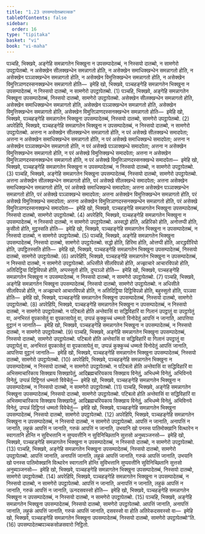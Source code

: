 ```yaml
---
title: "1.23 उपसम्पादेतब्बपञ्चक"
tableOfContents: false
sidebar:
  order: 16
type: "tipitaka"
basket: "vi"
book: "vi-maha"
---
```



<DynamicBreadcrumb />

<Division number="84" book="vi-maha">

<Paragraph number="369" book="vi-maha">
पञ्चहि, भिक्खवे, अङ्गेहि समन्नागतेन भिक्खुना न उपसम्पादेतब्बं, न निस्सयो दातब्बो, न सामणेरो उपट्ठापेतब्बो. न असेक्खेन सीलक्खन्धेन समन्नागतो होति, न असेक्खेन समाधिक्खन्धेन समन्नागतो होति, न असेक्खेन पञ्ञाक्खन्धेन समन्नागतो होति, न असेक्खेन विमुत्तिक्खन्धेन समन्नागतो होति, न असेक्खेन विमुत्तिञाणदस्सनक्खन्धेन समन्नागतो होति—  इमेहि खो, भिक्खवे, पञ्चहङ्गेहि समन्नागतेन भिक्खुना न उपसम्पादेतब्बं, न निस्सयो दातब्बो, न सामणेरो उपट्ठापेतब्बो. (1)
</Paragraph>

<Paragraph number="370" book="vi-maha">
पञ्चहि, भिक्खवे, अङ्गेहि समन्नागतेन भिक्खुना उपसम्पादेतब्बं, निस्सयो दातब्बो, सामणेरो उपट्ठापेतब्बो. असेक्खेन सीलक्खन्धेन समन्नागतो होति, असेक्खेन समाधिक्खन्धेन समन्नागतो होति, असेक्खेन पञ्ञाक्खन्धेन समन्नागतो होति, असेक्खेन विमुत्तिक्खन्धेन समन्नागतो होति, असेक्खेन विमुत्तिञाणदस्सनक्खन्धेन समन्नागतो होति—  इमेहि खो, भिक्खवे, पञ्चहङ्गेहि समन्नागतेन भिक्खुना उपसम्पादेतब्बं, निस्सयो दातब्बो, सामणेरो उपट्ठापेतब्बो. (2)
</Paragraph>

<Paragraph number="371" book="vi-maha">
अपरेहिपि, भिक्खवे, पञ्चहङ्गेहि समन्नागतेन भिक्खुना न उपसम्पादेतब्बं, न निस्सयो दातब्बो, न सामणेरो उपट्ठापेतब्बो. अत्तना न असेक्खेन सीलक्खन्धेन समन्नागतो होति, न परं असेक्खे सीलक्खन्धे समादपेता; अत्तना न असेक्खेन समाधिक्खन्धेन समन्नागतो होति, न परं असेक्खे समाधिक्खन्धे समादपेता; अत्तना न असेक्खेन पञ्ञाक्खन्धेन समन्नागतो होति, न परं असेक्खे पञ्ञाक्खन्धे समादपेता; अत्तना न असेक्खेन विमुत्तिक्खन्धेन समन्नागतो होति, न परं असेक्खे विमुत्तिक्खन्धे समादपेता; अत्तना न असेक्खेन विमुत्तिञाणदस्सनक्खन्धेन समन्नागतो होति, न परं असेक्खे विमुत्तिञाणदस्सनक्खन्धे समादपेता—  इमेहि खो, भिक्खवे, पञ्चहङ्गेहि समन्नागतेन भिक्खुना न उपसम्पादेतब्बं, न निस्सयो दातब्बो, न सामणेरो उपट्ठापेतब्बो. (3)
</Paragraph>

<Paragraph number="372" book="vi-maha">
पञ्चहि, भिक्खवे, अङ्गेहि समन्नागतेन भिक्खुना उपसम्पादेतब्बं, निस्सयो दातब्बो, सामणेरो उपट्ठापेतब्बो. अत्तना असेक्खेन सीलक्खन्धेन समन्नागतो होति, परं असेक्खे सीलक्खन्धे समादपेता; अत्तना असेक्खेन समाधिक्खन्धेन समन्नागतो होति, परं असेक्खे समाधिक्खन्धे समादपेता; अत्तना असेक्खेन पञ्ञाक्खन्धेन समन्नागतो होति, परं असेक्खे पञ्ञाक्खन्धे समादपेता; अत्तना असेक्खेन विमुत्तिक्खन्धेन समन्नागतो होति, परं असेक्खे विमुत्तिक्खन्धे समादपेता; अत्तना असेक्खेन विमुत्तिञाणदस्सनक्खन्धेन समन्नागतो होति, परं असेक्खे विमुत्तिञाणदस्सनक्खन्धे समादपेता—  इमेहि खो, भिक्खवे, पञ्चहङ्गेहि समन्नागतेन भिक्खुना उपसम्पादेतब्बं, निस्सयो दातब्बो, सामणेरो उपट्ठापेतब्बो. (4)
</Paragraph>

<Paragraph number="373" book="vi-maha">
अपरेहिपि, भिक्खवे, पञ्चहङ्गेहि समन्नागतेन भिक्खुना न उपसम्पादेतब्बं, न निस्सयो दातब्बो, न सामणेरो उपट्ठापेतब्बो. अस्सद्धो होति, अहिरिको होति, अनोत्तप्पी होति, कुसीतो होति, मुट्ठस्सति होति—  इमेहि खो, भिक्खवे, पञ्चहङ्गेहि समन्नागतेन भिक्खुना न उपसम्पादेतब्बं, न निस्सयो दातब्बो, न सामणेरो उपट्ठापेतब्बो. (5)
</Paragraph>

<Paragraph number="374" book="vi-maha">
पञ्चहि, भिक्खवे, अङ्गेहि समन्नागतेन भिक्खुना उपसम्पादेतब्बं, निस्सयो दातब्बो, सामणेरो उपट्ठापेतब्बो. सद्धो होति, हिरिमा होति, ओत्तप्पी होति, आरद्धवीरियो होति, उपट्ठितस्सति होति—  इमेहि खो, भिक्खवे, पञ्चहङ्गेहि समन्नागतेन भिक्खुना उपसम्पादेतब्बं, निस्सयो दातब्बो, सामणेरो उपट्ठापेतब्बो. (6)
</Paragraph>

<Paragraph number="375" book="vi-maha">
अपरेहिपि, भिक्खवे, पञ्चहङ्गेहि समन्नागतेन भिक्खुना न उपसम्पादेतब्बं, न निस्सयो दातब्बो, न सामणेरो उपट्ठापेतब्बो. अधिसीले सीलविपन्नो होति, अज्झाचारे आचारविपन्नो होति, अतिदिट्ठिया दिट्ठिविपन्नो होति, अप्पस्सुतो होति, दुप्पञ्ञो होति—  इमेहि खो, भिक्खवे, पञ्चहङ्गेहि समन्नागतेन भिक्खुना न उपसम्पादेतब्बं, न निस्सयो दातब्बो, न सामणेरो उपट्ठापेतब्बो. (7)
</Paragraph>

<Paragraph number="376" book="vi-maha">
पञ्चहि, भिक्खवे, अङ्गेहि समन्नागतेन भिक्खुना उपसम्पादेतब्बं, निस्सयो दातब्बो, सामणेरो उपट्ठापेतब्बो. न अधिसीले सीलविपन्नो होति, न अज्झाचारे आचारविपन्नो होति, न अतिदिट्ठिया दिट्ठिविपन्नो होति, बहुस्सुतो होति, पञ्ञवा होति—  इमेहि खो, भिक्खवे, पञ्चहङ्गेहि समन्नागतेन भिक्खुना उपसम्पादेतब्बं, निस्सयो दातब्बो, सामणेरो उपट्ठापेतब्बो. (8)
</Paragraph>

<Paragraph number="377" book="vi-maha">
अपरेहिपि, भिक्खवे, पञ्चहङ्गेहि समन्नागतेन भिक्खुना न उपसम्पादेतब्बं, न निस्सयो दातब्बो, न सामणेरो उपट्ठापेतब्बो. न पटिबलो होति अन्तेवासिं वा सद्धिविहारिं वा गिलानं उपट्ठातुं वा उपट्ठापेतुं वा, अनभिरतं वूपकासेतुं वा वूपकासापेतुं वा, उप्पन्नं कुक्कुच्चं धम्मतो विनोदेतुं आपत्तिं न जानाति, आपत्तिया वुट्ठानं न जानाति—  इमेहि खो, भिक्खवे, पञ्चहङ्गेहि समन्नागतेन भिक्खुना न उपसम्पादेतब्बं, न निस्सयो दातब्बो, न सामणेरो उपट्ठापेतब्बो. (9)
</Paragraph>

<Paragraph number="378" book="vi-maha">
पञ्चहि, भिक्खवे, अङ्गेहि समन्नागतेन भिक्खुना उपसम्पादेतब्बं, निस्सयो दातब्बो, सामणेरो उपट्ठापेतब्बो. पटिबलो होति अन्तेवासिं वा सद्धिविहारिं वा गिलानं उपट्ठातुं वा उपट्ठापेतुं वा, अनभिरतं वूपकासेतुं वा वूपकासापेतुं वा, उप्पन्नं कुक्कुच्चं धम्मतो विनोदेतुं आपत्तिं जानाति, आपत्तिया वुट्ठानं जानाति—  इमेहि खो, भिक्खवे, पञ्चहङ्गेहि समन्नागतेन भिक्खुना उपसम्पादेतब्बं, निस्सयो दातब्बो, सामणेरो उपट्ठापेतब्बो. (10)
</Paragraph>

<Paragraph number="379" book="vi-maha">
अपरेहिपि, भिक्खवे, पञ्चहङ्गेहि समन्नागतेन भिक्खुना न उपसम्पादेतब्बं, न निस्सयो दातब्बो, न सामणेरो उपट्ठापेतब्बो. न पटिबलो होति अन्तेवासिं वा सद्धिविहारिं वा अभिसमाचारिकाय सिक्खाय सिक्खापेतुं, आदिब्रह्मचरियकाय सिक्खाय विनेतुं, अभिधम्मे विनेतुं, अभिविनये विनेतुं, उप्पन्नं दिट्ठिगतं धम्मतो विवेचेतुं—  इमेहि खो, भिक्खवे, पञ्चहङ्गेहि समन्नागतेन भिक्खुना न उपसम्पादेतब्बं, न निस्सयो दातब्बो, न सामणेरो उपट्ठापेतब्बो. (11)
</Paragraph>

<Paragraph number="380" book="vi-maha">
पञ्चहि, भिक्खवे, अङ्गेहि समन्नागतेन भिक्खुना उपसम्पादेतब्बं, निस्सयो दातब्बो, सामणेरो उपट्ठापेतब्बो. पटिबलो होति अन्तेवासिं वा सद्धिविहारिं वा अभिसमाचारिकाय सिक्खाय सिक्खापेतुं, आदिब्रह्मचरियकाय सिक्खाय विनेतुं, अभिधम्मे विनेतुं, अभिविनये विनेतुं, उप्पन्नं दिट्ठिगतं धम्मतो विवेचेतुं—  इमेहि खो, भिक्खवे, पञ्चहङ्गेहि समन्नागतेन भिक्खुना उपसम्पादेतब्बं, निस्सयो दातब्बो, सामणेरो उपट्ठापेतब्बो. (12)
</Paragraph>

<Paragraph number="381" book="vi-maha">
अपरेहिपि, भिक्खवे, पञ्चहङ्गेहि समन्नागतेन भिक्खुना न उपसम्पादेतब्बं, न निस्सयो दातब्बो, न सामणेरो उपट्ठापेतब्बो. आपत्तिं न जानाति, अनापत्तिं न जानाति, लहुकं आपत्तिं न जानाति, गरुकं आपत्तिं न जानाति, उभयानि खो पनस्स पातिमोक्खानि वित्थारेन न स्वागतानि होन्ति न सुविभत्तानि न सुप्पवत्तीनि न सुविनिच्छितानि सुत्तसो अनुब्यञ्जनसो—  इमेहि खो, भिक्खवे, पञ्चहङ्गेहि समन्नागतेन भिक्खुना न उपसम्पादेतब्बं, न निस्सयो दातब्बो, न सामणेरो उपट्ठापेतब्बो. (13)
</Paragraph>

<Paragraph number="382" book="vi-maha">
पञ्चहि, भिक्खवे, अङ्गेहि समन्नागतेन भिक्खुना उपसम्पादेतब्बं, निस्सयो दातब्बो, सामणेरो उपट्ठापेतब्बो. आपत्तिं जानाति, अनापत्तिं जानाति, लहुकं आपत्तिं जानाति, गरुकं आपत्तिं जानाति, उभयानि खो पनस्स पातिमोक्खानि वित्थारेन स्वागतानि होन्ति सुविभत्तानि सुप्पवत्तीनि सुविनिच्छितानि सुत्तसो अनुब्यञ्जनसो—  इमेहि खो, भिक्खवे, पञ्चहङ्गेहि समन्नागतेन भिक्खुना उपसम्पादेतब्बं, निस्सयो दातब्बो, सामणेरो उपट्ठापेतब्बो. (14)
</Paragraph>

<Paragraph number="383" book="vi-maha">
अपरेहिपि, भिक्खवे, पञ्चहङ्गेहि समन्नागतेन भिक्खुना न उपसम्पादेतब्बं, न निस्सयो दातब्बो, न सामणेरो उपट्ठापेतब्बो. आपत्तिं न जानाति, अनापत्तिं न जानाति, लहुकं आपत्तिं न जानाति, गरुकं आपत्तिं न जानाति, ऊनदसवस्सो होति—  इमेहि खो, भिक्खवे, पञ्चहङ्गेहि समन्नागतेन भिक्खुना न उपसम्पादेतब्बं, न निस्सयो दातब्बो, न सामणेरो उपट्ठापेतब्बो. (15)
</Paragraph>

<Paragraph number="384" book="vi-maha">
पञ्चहि, भिक्खवे, अङ्गेहि समन्नागतेन भिक्खुना उपसम्पादेतब्बं, निस्सयो दातब्बो, सामणेरो उपट्ठापेतब्बो. आपत्तिं जानाति, अनापत्तिं जानाति, लहुकं आपत्तिं जानाति, गरुकं आपत्तिं जानाति, दसवस्सो वा होति अतिरेकदसवस्सो वा—  इमेहि खो, भिक्खवे, पञ्चहङ्गेहि समन्नागतेन भिक्खुना उपसम्पादेतब्बं, निस्सयो दातब्बो, सामणेरो उपट्ठापेतब्बो”ति. (16)

</Paragraph>
</Division>

<Paragraph number="385" type="center" book="vi-maha">
उपसम्पादेतब्बपञ्चकसोळसवारो निट्ठितो.
</Paragraph>